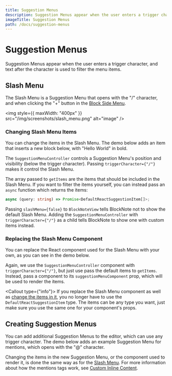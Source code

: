 ```yaml
---
title: Suggestion Menus
description: Suggestion Menus appear when the user enters a trigger character, and text after the character is used to filter the menu items.
imageTitle: Suggestion Menus
path: /docs/suggestion-menus
---
```




# Suggestion Menus

Suggestion Menus appear when the user enters a trigger character, and text after the character is used to filter the menu items.

## Slash Menu

The Slash Menu is a Suggestion Menu that opens with the "/" character, and when clicking the "+" button in the [Block Side Menu](/docs/ui-components/side-menu).

<img
  style={{ maxWidth: "400px" }}
  src="/img/screenshots/slash_menu.png"
  alt="image"
/>

### Changing Slash Menu Items

You can change the items in the Slash Menu. The demo below adds an item that inserts a new block below, with "Hello World" in bold.

<Example name="ui-components/suggestion-menus-slash-menu-items" />

The `SuggestionMenuController` controls a Suggestion Menu's position and visibility (below the trigger character). Passing `triggerCharacter={"/"}` makes it control the Slash Menu.

The array passed to `getItems` are the items that should be included in the Slash Menu. If you want to filter the items yourself, you can instead pass an `async` function which returns the items:

```ts
async (query: string) => Promise<DefaultReactSuggestionItem[]>;
```

Passing `slashMenu={false}` to `BlockNoteView` tells BlockNote not to show the default Slash Menu. Adding the `SuggestionMenuController` with `triggerCharacter={"/"}` as a child tells BlockNote to show one with custom items instead.

### Replacing the Slash Menu Component

You can replace the React component used for the Slash Menu with your own, as you can see in the demo below.

<Example name="ui-components/suggestion-menus-slash-menu-component" />

Again, we use the `SuggestionMenuController` component with `triggerCharacter={"/"}`, but just use pass the default items to `getItems`. Instead, pass a component to its `suggestionMenuComponent` prop, which will be used to render the items.

<Callout type={"info"}>
  If you replace the Slash Menu component as well as [change the items in
  it](/docs/ui-components/slash-menu#changing-slash-menu-items), you no longer
  have to use the `DefaultReactSuggestionItem` type. The items can be any type
  you want, just make sure you use the same one for your component's props.
</Callout>

## Creating Suggestion Menus

You can add additional Suggestion Menus to the editor, which can use any trigger character. The demo below adds an example Suggestion Menu for mentions, which opens with the "@" character.

<Example name="ui-components/suggestion-menus-mentions" />

Changing the items in the new Suggestion Menu, or the component used to render it, is done the same way as for the [Slash Menu](/docs/ui-components/slash-menu#slash-menu). For more information about how the mentions tags work, see [Custom Inline Content](TODO).
